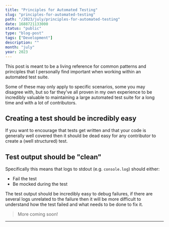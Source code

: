 ```yaml
---
title: "Principles for Automated Testing"
slug: "principles-for-automated-testing"
path: "/2023/july/principles-for-automated-testing"
date: 1688721133000
status: "public"
type: "blog-post"
tags: ["Development"]
description: ""
month: "july"
year: 2023
---
```



This post is meant to be a living reference for common patterns and principles
that I personally find important when working within an automated test suite.

Some of these may only apply to specific scenarios, some you may disagree with,
but so far they've all proven in my own experience to be incredibly valuable to
maintaining a large automated test suite for a long time and with a lot of
contributors.

## Creating a test should be incredibly easy

If you want to encourage that tests get written and that your code is generally
well covered then it should be dead easy for any contributor to create a (well
structured) test.

## Test output should be "clean"

Specifically this means that logs to stdout (e.g. `console.log`) should either:

- Fail the test
- Be mocked during the test

The test output should be incredibly easy to debug failures, if there are
several logs unrelated to the failure then it will be more difficult to
understand how the test failed and what needs to be done to fix it.

> More coming soon!

---

